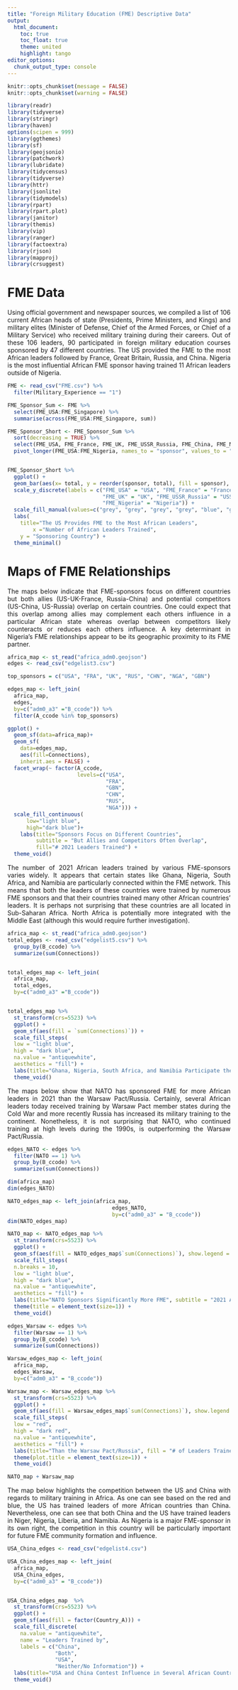 ```yaml
---
title: "Foreign Military Education (FME) Descriptive Data"
output: 
  html_document:
    toc: true
    toc_float: true
    theme: united
    highlight: tango
editor_options: 
  chunk_output_type: console
---
```


<style> body {text-align: justify} </style>
```r
knitr::opts_chunk$set(message = FALSE)
knitr::opts_chunk$set(warning = FALSE)
```


```r
library(readr)
library(tidyverse)
library(stringr)
library(haven)
options(scipen = 999)
library(ggthemes)
library(sf)
library(geojsonio)
library(patchwork)
library(lubridate)
library(tidycensus)
library(tidyverse)
library(httr)
library(jsonlite)
library(tidymodels)
library(rpart)
library(rpart.plot)
library(janitor)
library(themis)
library(vip)
library(ranger)
library(factoextra)
library(rjson)
library(mapproj)
library(crsuggest)
```


# FME Data
Using official government and newspaper sources, we compiled a list of 106 current African heads of state (Presidents, Prime Ministers, and Kings) and military elites (Minister of Defense, Chief of the Armed Forces, or Chief of a Military Service) who received military training during their careers.  Out of these 106 leaders, 90 participated in foreign military education courses sponsored by 47 different countries.  The US provided the FME to the most African leaders followed by France, Great Britain, Russia, and China.  Nigeria is the most influential African FME sponsor having trained 11 African leaders outside of Nigeria.

```r
FME <- read_csv("FME.csv") %>%
  filter(Military_Experience == "1")

FME_Sponsor_Sum <- FME %>%
  select(FME_USA:FME_Singapore) %>%
  summarise(across(FME_USA:FME_Singapore, sum))

FME_Sponsor_Short <- FME_Sponsor_Sum %>%
  sort(decreasing = TRUE) %>%
  select(FME_USA, FME_France, FME_UK, FME_USSR_Russia, FME_China, FME_Nigeria) %>%
  pivot_longer(FME_USA:FME_Nigeria, names_to = "sponsor", values_to = "total")


FME_Sponsor_Short %>%
  ggplot() +
  geom_bar(aes(x= total, y = reorder(sponsor, total), fill = sponsor), stat="identity", width = 0.5, show.legend = FALSE) +
  scale_y_discrete(labels = c("FME_USA" = "USA", "FME_France" = "France",
                              "FME_UK" = "UK", "FME_USSR_Russia" = "USSR/Russia",
                              "FME_Nigeria" = "Nigeria")) +
  scale_fill_manual(values=c("grey", "grey", "grey", "grey", "blue", "grey")) +
  labs(
    title="The US Provides FME to the Most African Leaders",
        x ="Number of African Leaders Trained", 
    y = "Sponsoring Country") +
  theme_minimal()


```

# Maps of FME Relationships

The maps below indicate that FME-sponsors focus on different countries but both allies (US-UK-France, Russia-China) and potential competitors (US-China, US-Russia) overlap on certain countries.  One could expect that this overlap among allies may complement each others influence in a particular African state whereas overlap between competitors likely counteracts or reduces each others influence. A key determinant in Nigeria's FME relationships appear to be its geographic proximity to its FME partner.

```r
africa_map <- st_read("africa_adm0.geojson")
edges <- read_csv("edgelist3.csv")

top_sponsors = c("USA", "FRA", "UK", "RUS", "CHN", "NGA", "GBN")

edges_map <- left_join(
  africa_map, 
  edges,
  by=c("adm0_a3" ="B_ccode")) %>%
  filter(A_ccode %in% top_sponsors)

ggplot() +
  geom_sf(data=africa_map)+
  geom_sf(
    data=edges_map, 
    aes(fill=Connections), 
    inherit.aes = FALSE) +
  facet_wrap(~ factor(A_ccode, 
                      levels=c("USA", 
                               "FRA", 
                               "GBN", 
                               "CHN", 
                               "RUS", 
                               "NGA"))) +
  scale_fill_continuous(
      low="light blue",
      high="dark blue")+
    labs(title="Sponsors Focus on Different Countries",
         subtitle = "But Allies and Competitors Often Overlap",
         fill="# 2021 Leaders Trained") +
  theme_void()
```
The number of 2021 African leaders trained by various FME-sponsors varies widely.  It appears that certain states like Ghana, Nigeria, South Africa, and Namibia are particularly connected within the FME network.  This means that both the leaders of these countries were trained by numerous FME sponsors and that their countries trained many other African countries' leaders. It is perhaps not surprising that these countries are all located in Sub-Saharan Africa. North Africa is potentially more integrated with the Middle East (although this would require further investigation).

```r
africa_map <- st_read("africa_adm0.geojson")
total_edges <- read_csv("edgelist5.csv") %>%
  group_by(B_ccode) %>%
  summarize(sum(Connections))


total_edges_map <- left_join(
  africa_map,                                    
  total_edges, 
  by=c("adm0_a3" ="B_ccode"))


total_edges_map %>%
  st_transform(crs=5523) %>%
  ggplot() +
  geom_sf(aes(fill = `sum(Connections)`)) + 
  scale_fill_steps(
  low = "light blue",
  high = "dark blue",
  na.value = "antiquewhite",
  aesthetics = "fill") +
  labs(title="Ghana, Nigeria, South Africa, and Namibia Participate the Most in FME Network", subtitle = "African Leaders in 2021", fill = "# of FME Relationships") +
  theme_void()
```

The maps below show that NATO has sponsored FME for more African leaders in 2021 than the Warsaw Pact/Russia. Certainly, several African leaders today received training by Warsaw Pact member states during the Cold War and more recently Russia has increased its military training to the continent.  Nonetheless, it is not surprising that NATO, who continued training at high levels during the 1990s, is outperforming the Warsaw Pact/Russia.

```r
edges_NATO <- edges %>%
  filter(NATO == 1) %>%
  group_by(B_ccode) %>%
  summarize(sum(Connections)) 

dim(africa_map)
dim(edges_NATO)

NATO_edges_map <- left_join(africa_map, 
                                 edges_NATO, 
                                 by=c("adm0_a3" = "B_ccode"))
dim(NATO_edges_map)

NATO_map <- NATO_edges_map %>%
  st_transform(crs=5523) %>%
  ggplot() +
  geom_sf(aes(fill = NATO_edges_map$`sum(Connections)`), show.legend = FALSE) + 
  scale_fill_steps(
  n.breaks = 10,
  low = "light blue",
  high = "dark blue",
  na.value = "antiquewhite",
  aesthetics = "fill") +
  labs(title="NATO Sponsors Significantly More FME", subtitle = "2021 African Leaders", fill = "Number of Leaders Trained") +
  theme(title = element_text(size=1)) +
  theme_void()

edges_Warsaw <- edges %>%
  filter(Warsaw == 1) %>%
  group_by(B_ccode) %>%
  summarize(sum(Connections)) 

Warsaw_edges_map <- left_join(
  africa_map, 
  edges_Warsaw, 
  by=c("adm0_a3" = "B_ccode"))

Warsaw_map <- Warsaw_edges_map %>%
  st_transform(crs=5523) %>%
  ggplot() +
  geom_sf(aes(fill = Warsaw_edges_map$`sum(Connections)`), show.legend = FALSE) +
  scale_fill_steps(
  low = "red",
  high = "dark red",
  na.value = "antiquewhite",
  aesthetics = "fill") +
  labs(title="Than the Warsaw Pact/Russia", fill = "# of Leaders Trained") +
  theme(plot.title = element_text(size=1)) +
  theme_void()

NATO_map + Warsaw_map
```


The map below highlights the competition between the US and China with regards to military training in Africa.  As one can see based on the red and blue, the US has trained leaders of more African countries than China.  Nevertheless, one can see that both China and the US have trained leaders in Niger, Nigeria, Liberia, and Namibia. As Nigeria is a major FME-sponsor in its own right, the competition in this country will be particularly important for future FME community formation and influence.
```r
USA_China_edges <- read_csv("edgelist4.csv")

USA_China_edges_map <- left_join(
  africa_map, 
  USA_China_edges, 
  by=c("adm0_a3" = "B_ccode"))


USA_China_edges_map  %>%
  st_transform(crs=5523) %>%
  ggplot() +
  geom_sf(aes(fill = factor(Country_A))) + 
  scale_fill_discrete(
    na.value = "antiquewhite", 
    name = "Leaders Trained by",
    labels = c("China", 
               "Both",
               "USA",
               "Neither/No Information")) +
  labs(title="USA and China Contest Influence in Several African Countries", subtitle = "2021 African HOS, Chiefs of Armed Forces & Service Branches") +
  theme_void()
```
